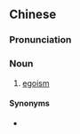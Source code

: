 {{also|自我主义}}
==Chinese==
{{zh-forms|s=自我主义|type=22}}

===Pronunciation===
{{zh-pron
|m=zìwǒzhǔyì
|cat=n
}}

===Noun===
{{zh-noun}}

# [[egoism]]

====Synonyms====
* {{zh-l|利己主義}}